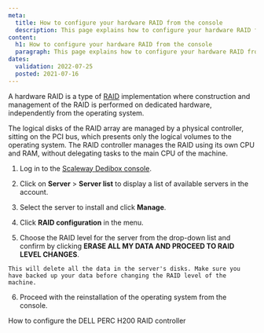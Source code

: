 ```yaml
---
meta:
  title: How to configure your hardware RAID from the console
  description: This page explains how to configure your hardware RAID from the console
content:
  h1: How to configure your hardware RAID from the console
  paragraph: This page explains how to configure your hardware RAID from the console
dates:
  validation: 2022-07-25
  posted: 2021-07-16
---
```


A hardware RAID is a type of [RAID](/dedibox/hardware/concepts/#raid) implementation where construction and management of the RAID is performed on dedicated hardware, independently from the operating system.

The logical disks of the RAID array are managed by a physical controller, sitting on the PCI bus, which presents only the logical volumes to the operating system. The RAID controller manages the RAID using its own CPU and RAM, without delegating tasks to the main CPU of the machine.

1. Log in to the [Scaleway Dedibox console](https://console.online.net/en/login).

2. Click on **Server** > **Server list** to display a list of available servers in the account.

3. Select the server to install and click **Manage**.

4. Click **RAID configuration** in the menu.

5. Choose the RAID level for the server from the drop-down list and confirm by clicking **ERASE ALL MY DATA AND PROCEED TO RAID LEVEL CHANGES**.

  <Message type="important">

    This will delete all the data in the server's disks. Make sure you have backed up your data before changing the RAID level of the machine.

  </Message>

6. Proceed with the reinstallation of the operating system from the console.


<Navigation title="See Also">
  <NextButton to="/dedibox/hardware/how-to/configure-dell-perc-h200/">How to configure the DELL PERC H200 RAID controller</NextButton>
</Navigation>